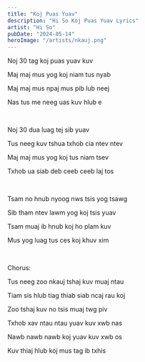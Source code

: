 ```yaml
---
title: "Koj Puas Yuav"
description: "Hi So Koj Puas Yuav Lyrics"
artist: "Hi So"
pubDate: "2024-05-14"
heroImage: "/artists/nkauj.png"
---
```


Noj 30 tag koj puas yuav kuv

Maj maj mus yog koj niam tus nyab

Maj maj mus npaj mus pib lub neej

Nas tus me neeg uas kuv hlub e

<br />

Noj 30 dua luag tej sib yuav

Tus neeg kuv tshua txhob cia ntev ntev

Maj maj mus yog koj tus niam tsev

Txhob ua siab deb ceeb ceeb laj tos

<br />

Tsam no hnub nyoog nws tsis yog tsawg

Sib tham ntev lawm yog koj tsis yuav

Tsam muaj ib hnub koj ho plam kuv

Mus yog luag tus ces koj khuv xim

<br />

Chorus:

Tus neeg zoo nkauj tshaj kuv muaj ntau

Tiam sis hlub tiag thiab siab ncaj rau koj

Zoo tshaj kuv no tsis muaj twg piv

Txhob xav ntau ntau yuav kuv xwb nas

Nawb nawb nawb koj yuav kuv xwb os

Kuv thiaj hlub koj mus tag ib txhis
